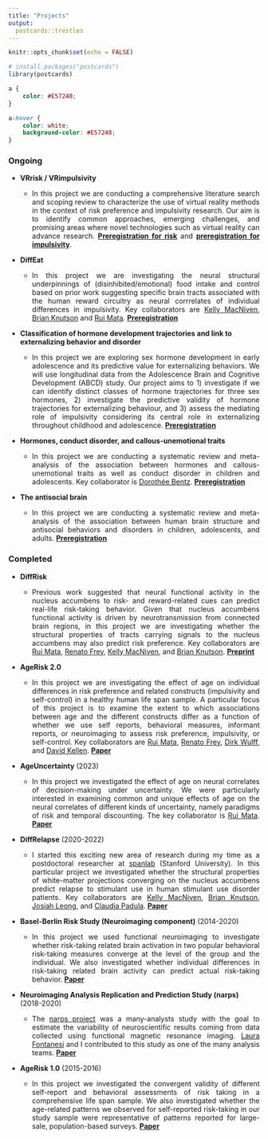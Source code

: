 ```yaml
---
title: "Projects"
output:
  postcards::trestles
---
```


```r
knitr::opts_chunk$set(echo = FALSE)

# install.packages("postcards")
library(postcards)
```

```css
a {
    color: #E57248;
}

a:hover {
    color: white;
    background-color: #E57248;
}
```


### Ongoing 

* **VRrisk / VRimpulsivity** 
  + <p style="text-align:justify;">In this project we are conducting a comprehensive literature search and scoping review to characterize the use of virtual reality methods in the context of risk preference and impulsivity research. Our aim is to identify common approaches, emerging challenges, and promising areas where novel technologies such as virtual reality can advance research. [__Preregistration for risk__](https://osf.io/qvsx3) and [__preregistration for impulsivity__](https://osf.io/kjd9g).</p>
* **DiffEat** 
  + <p style="text-align:justify;">In this project we are investigating the neural structural underpinnings of (disinhibited/emotional) food intake and control based on prior work suggesting specific brain tracts associated with the human reward circuitry as neural corrrelates of individual differences in impulsivity. Key collaborators are [Kelly MacNiven](https://psychology.stanford.edu/people/kelly-macniven), [Brian Knutson](https://stanford.edu/~knutson/) and [Rui Mata](https://psychologie.unibas.ch/de/personen/rui-mata/about-me/). [__Preregistration__](https://aspredicted.org/8kp8-dnbt.pdf)</p>
* **Classification of hormone development trajectories and link to externalizing behavior and disorder**
  + <p style="text-align:justify;">In this project we are exploring sex hormone development in early adolescence and its predictive value for externalizing behaviors. We will use longitudinal data from the Adolescence Brain and Cognitive Development (ABCD) study. Our project aims to 1) investigate if we can identify distinct classes of hormone trajectories for three sex hormones, 2) investigate the predictive validity of hormone trajectories for externalizing behaviour, and 3) assess the mediating role of impulsivity considering its central role in externalizing throughout childhood and adolescence. [__Preregistration__](https://aspredicted.org/45km-7gnq.pdf)</p>
* **Hormones, conduct disorder, and callous-unemotional traits** 
  + <p style="text-align:justify;">In this project we are conducting a systematic review and meta-analysis of the association between hormones and callous-unemotional traits as well as conduct disorder in children and adolescents. Key collaborator is [Dorothée Bentz](https://psychologie.unibas.ch/de/personen/dorothee-bentz/). [__Preregistration__](https://www.crd.york.ac.uk/prospero/display_record.php?RecordID=428686)</p>
* **The antisocial brain** 
  + <p style="text-align:justify;">In this project we are conducting a systematic review and meta-analysis of the association between human brain structure and antisocial behaviors and disorders in children, adolescents, and adults. [__Preregistration__](https://www.crd.york.ac.uk/prospero/display_record.php?RecordID=426081)</p>


### Completed 
* **DiffRisk** 
  + <p style="text-align:justify;">Previous work suggested that neural functional activity in the nucleus accumbens to risk- and reward-related cues can predict real-life risk-taking behavior. Given that nucleus accumbens functional activity is driven by neurotransmission from connected brain regions, in this project we are investigating whether the structural properties of tracts carrying signals to the nucleus accumbens may also predict risk preference. Key collaborators are [Rui Mata](https://psychologie.unibas.ch/de/personen/rui-mata/about-me/), [Renato Frey](https://renatofrey.net), [Kelly MacNiven](https://psychology.stanford.edu/people/kelly-macniven), and [Brian Knutson](https://stanford.edu/~knutson/). [__Preprint__](https://osf.io/ab4vr/)</p>
* **AgeRisk 2.0** 
  + <p style="text-align:justify;">In this project we are investigating the effect of age on individual differences in risk preference and related constructs (impulsivity and self-control) in a healthy human life span sample. A particular focus of this project is to examine the extent to which associations between age and the different constructs differ as a function of whether we use self reports, behavioral measures, informant reports, or neuroimaging to assess risk preference, impulsivity, or self-control. Key collaborators are [Rui Mata](https://psychologie.unibas.ch/de/personen/rui-mata/about-me/), [Renato Frey](https://renatofrey.net), [Dirk Wulff](https://www.dirkwulff.org), and [David Kellen](https://thecollege.syr.edu/people/faculty/kellen-phd-david/). [__Paper__](https://doi.org/10.1093/geronb/gbae092)</p>
* **AgeUncertainty** (2023) 
  + <p style="text-align:justify;">In this project we investigated the effect of age on neural correlates of decision-making under uncertainty. We were particularly interested in examining common and unique effects of age on the neural correlates of different kinds of uncertainty, namely paradigms of risk and temporal discounting. The key collaborator is [Rui Mata](https://psychologie.unibas.ch/de/personen/rui-mata/about-me/). [**Paper**](https://doi.org/10.3758/s13415-022-01060-6)</p>
* **DiffRelapse** (2020-2022)
  + <p style="text-align:justify;">I started this exciting new area of research during my time as a postdoctoral researcher at [spanlab](https://spanlab.stanford.edu) (Stanford University). In this particular project we investigated whether the structural properties of white-matter projections converging on the nucleus accumbens predict relapse to stimulant use in human stimulant use disorder patients. Key collaborators are [Kelly MacNiven](https://psychology.stanford.edu/people/kelly-macniven), [Brian Knutson](https://stanford.edu/~knutson/), [Josiah Leong](https://fulbright.uark.edu/departments/psychological-science/people/index/uid/josiah/name/Josiah+Leong/), and [Claudia Padula](https://med.stanford.edu/bravelab/about.html). [**Paper**](https://www.pnas.org/doi/10.1073/pnas.2116703119)</p>
* **Basel-Berlin Risk Study (Neuroimaging component)** (2014-2020)
  + <p style="text-align:justify;">In this project we used functional neuroimaging to investigate whether risk-taking related brain activation in two popular behavioral risk-taking measures converge at the level of the group and the individual. We also investigated whether individual differences in risk-taking related brain activity can predict actual risk-taking behavior. [**Paper**](https://www.frontiersin.org/articles/10.3389/fnbeh.2020.587152/full)</p>
* **Neuroimaging Analysis Replication and Prediction Study (narps)** (2018-2020)
  + <p style="text-align:justify;">The [narps project](https://www.narps.info/about.html) was a many-analysts study with the goal to estimate the variability of neuroscientific results coming from data collected using functional magnetic resonance imaging. [Laura Fontanesi](https://ch.linkedin.com/in/laura-fontanesi) and I contributed to this study as one of the many analysis teams. [**Paper**](https://www.nature.com/articles/s41586-020-2314-9?fbclid=IwAR3jkR1Gkraxbig5vbUz0d0_bVOTCzAFGoCmnRQMG5jpcDwiApCjxZHNHrQ)</p>
* **AgeRisk 1.0** (2015-2016)
  + <p style="text-align:justify;">In this project we investigated the convergent validity of different self-report and behavioral assessments of risk taking in a comprehensive life span sample. We also investigated whether the age-related patterns we observed for self-reported risk-taking in our study sample were representative of patterns reported for large-sale, population-based surveys. [**Paper**](https://www.researchgate.net/profile/Loreen-Tisdall/publication/308760553_Risk_Taking_Across_the_Life_Span_A_Comparison_of_Self-Report_and_Behavioral_Measures_of_Risk_Taking/links/606ad0f4a6fdccad3f71a8d3/Risk-Taking-Across-the-Life-Span-A-Comparison-of-Self-Report-and-Behavioral-Measures-of-Risk-Taking.pdf)</p>